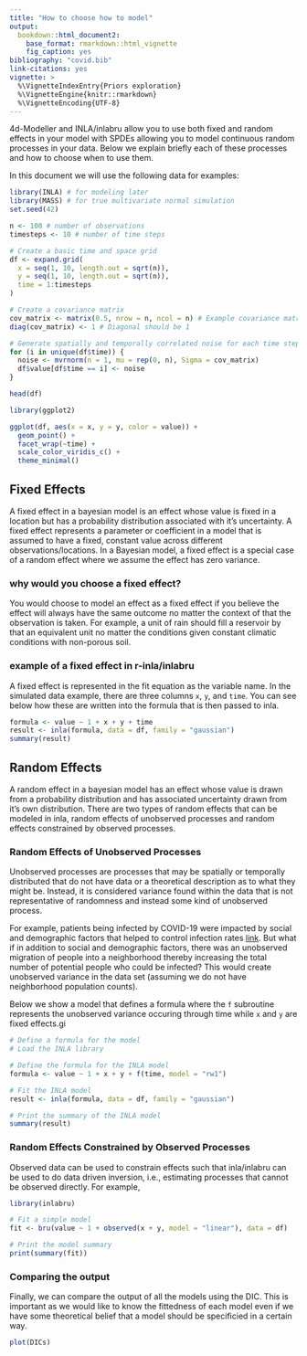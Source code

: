 ```yaml
---
title: "How to choose how to model"
output: 
  bookdown::html_document2:
    base_format: rmarkdown::html_vignette
    fig_caption: yes
bibliography: "covid.bib"
link-citations: yes
vignette: >
  %\VignetteIndexEntry{Priors exploration}
  %\VignetteEngine{knitr::rmarkdown}
  %\VignetteEncoding{UTF-8}
---
```


4d-Modeller and INLA/inlabru allow you to use both fixed and random effects in your model with SPDEs allowing you to model continuous random processes in your data. Below we explain briefly each of these processes and how to choose when to use them.

In this document we will use the following data for examples:

```r
library(INLA) # for modeling later
library(MASS) # for true multivariate normal simulation
set.seed(42)

n <- 100 # number of observations
timesteps <- 10 # number of time steps

# Create a basic time and space grid
df <- expand.grid(
  x = seq(1, 10, length.out = sqrt(n)),
  y = seq(1, 10, length.out = sqrt(n)),
  time = 1:timesteps
)

# Create a covariance matrix
cov_matrix <- matrix(0.5, nrow = n, ncol = n) # Example covariance matrix with 0.5 correlation
diag(cov_matrix) <- 1 # Diagonal should be 1

# Generate spatially and temporally correlated noise for each time step
for (i in unique(df$time)) {
  noise <- mvrnorm(n = 1, mu = rep(0, n), Sigma = cov_matrix)
  df$value[df$time == i] <- noise
}

head(df)

library(ggplot2)

ggplot(df, aes(x = x, y = y, color = value)) +
  geom_point() +
  facet_wrap(~time) +
  scale_color_viridis_c() +
  theme_minimal()
```

## Fixed Effects

A fixed effect in a bayesian model is an effect whose value is fixed in a location but has a probability distribution associated with it's uncertainty. A fixed effect represents a parameter or coefficient in a model that is assumed to have a fixed, constant value across different observations/locations. In a Bayesian model, a fixed effect is a special case of a random effect where we assume the effect has zero variance.

### why would you choose a fixed effect?

You would choose to model an effect as a fixed effect if you believe the effect will always have the same outcome no matter the context of that the observation is taken. For example, a unit of rain should fill a reservoir by that an equivalent unit no matter the conditions given constant climatic conditions with non-porous soil.

### example of a fixed effect in r-inla/inlabru

A fixed effect is represented in the fit equation as the variable name. In the simulated data example, there are three columns `x`, `y`, and `time`. You can see below how these are written into the formula that is then passed to inla.

```r
formula <- value ~ 1 + x + y + time
result <- inla(formula, data = df, family = "gaussian")
summary(result)
```

## Random Effects

A random effect in a bayesian model has an effect whose value is drawn from a probability distribution and has associated uncertainty drawn from it's own distribution. There are two types of random effects that can be modeled in inla, random effects of unobserved processes and random effects constrained by observed processes.

### Random Effects of Unobserved Processes

Unobserved processes are processes that may be spatially or temporally distributed that do not have data or a theoretical description as to what they might be. Instead, it is considered variance found within the data that is not representative of randomness and instead some kind of unobserved process.

For example, patients being infected by COVID-19 were impacted by social and demographic factors that helped to control infection rates [link](link_to_covid_tutorial). But what if in addition to social and demographic factors, there was an unobserved migration of people into a neighborhood thereby increasing the total number of potential people who could be infected? This would create unobserved variance in the data set (assuming we do not have neighborhood population counts).

Below we show a model that defines a formula where the `f` subroutine represents the unobserved variance occuring through time while `x` and `y` are fixed effects.gi

```r
# Define a formula for the model
# Load the INLA library

# Define the formula for the INLA model
formula <- value ~ 1 + x + y + f(time, model = "rw1")

# Fit the INLA model
result <- inla(formula, data = df, family = "gaussian")

# Print the summary of the INLA model
summary(result)
```


### Random Effects Constrained by Observed Processes

Observed data can be used to constrain effects such that inla/inlabru can be used to do data driven inversion, i.e., estimating processes that cannot be observed directly. For example, 

<!-- TODO: come up with example -->

```r
library(inlabru)

# Fit a simple model
fit <- bru(value ~ 1 + observed(x + y, model = "linear"), data = df)

# Print the model summary
print(summary(fit))
```

### Comparing the output

Finally, we can compare the output of all the models using the DIC. This is important as we would like to know the fittedness of each model even if we have some theoretical belief that a model should be specificied in a certain way.

```r
plot(DICs)
```
